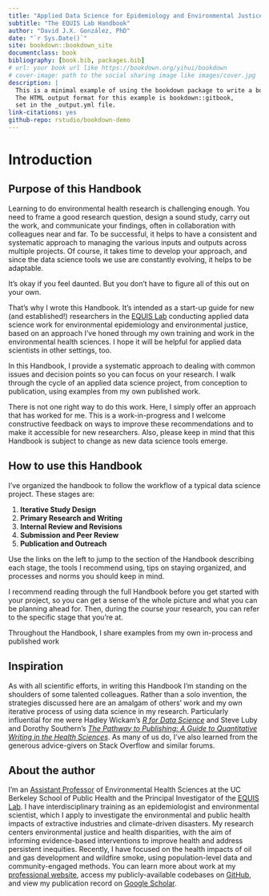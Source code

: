 ```yaml
--- 
title: "Applied Data Science for Epidemiology and Environmental Justice (and Beyond)"
subtitle: "The EQUIS Lab Handbook"
author: "David J.X. González, PhD"
date: "`r Sys.Date()`"
site: bookdown::bookdown_site
documentclass: book
bibliography: [book.bib, packages.bib]
# url: your book url like https://bookdown.org/yihui/bookdown
# cover-image: path to the social sharing image like images/cover.jpg
description: |
  This is a minimal example of using the bookdown package to write a book.
  The HTML output format for this example is bookdown::gitbook,
  set in the _output.yml file.
link-citations: yes
github-repo: rstudio/bookdown-demo
---
```


# Introduction {-#introduction}

## Purpose of this Handbook {-#introduction-purpose}

Learning to do environmental health research is challenging enough. You need to frame a good research question, design a sound study, carry out the work, and communicate your findings, often in collaboration with colleagues near and far. To be successful, it helps to have a consistent and systematic approach to managing the various inputs and outputs across multiple projects. Of course, it takes time to develop your approach, and since the data science tools we use are constantly evolving, it helps to be adaptable.

It's okay if you feel daunted. But you don't have to figure all of this out on your own.

That's why I wrote this Handbook. It's intended as a start-up guide for new (and established!) researchers in the [EQUIS Lab](https://equislab.publichealth.berkeley.edu/) conducting applied data science work for environmental epidemiology and environmental justice, based on an approach I've honed through my own training and work in the environmental health sciences. I hope it will be helpful for applied data scientists in other settings, too.

In this Handbook, I provide a systematic approach to dealing with common issues and decision points so  you can focus on your research. I walk through the cycle of an applied data science project, from conception to publication, using examples from my own published work. 

There is not one right way to do this work. Here, I simply offer an approach that has worked for me. This is a work-in-progress and I welcome constructive feedback on ways to improve these recommendations and to make it accessible for new researchers. Also, please keep in mind that this Handbook is subject to change as new data science tools emerge.

## How to use this Handbook {-#introduction-howtouse}

I've organized the handbook to follow the workflow of a typical data science project. These stages are:

1. **Iterative Study Design**
2. **Primary Research and Writing**
3. **Internal Review and Revisions**
4. **Submission and Peer Review**
5. **Publication and Outreach**

Use the links on the left to jump to the section of the Handbook describing each stage, the tools I recommend using, tips on staying organized, and processes and norms you should keep in mind.

I recommend reading through the full Handbook before you get started with your project, so you can get a sense of the whole picture and what you can be planning ahead for. Then, during the course your research, you can refer to the specific stage that you're at.

Throughout the Handbook, I share examples from my own in-process and published work

## Inspiration {-#introduction-inspiration}

As with all scientific efforts, in writing this Handbook I'm standing on the shoulders of some talented colleagues. Rather than a solo invention, the strategies discussed here are an amalgam of others' work and my own iterative process of using data science in my research. Particularly influential for me were Hadley Wickam's *[R for Data Science](https://r4ds.hadley.nz/)* and Steve Luby and Dorothy Southern's *[The Pathway to Publishing: A Guide to Quantitative Writing in the Health Sciences](https://doi.org/10.1007/978-3-030-98175-4)*. As many of us do, I've also learned from the generous advice-givers on Stack Overflow and similar forums.

## About the author {-#introduction-author}

I’m an [Assistant Professor](https://publichealth.berkeley.edu/people/david-gonzalez/) of Environmental Health Sciences at the UC Berkeley School of Public Health and the Principal Investigator of the [EQUIS Lab](https://equislab.publichealth.berkeley.edu/). I have interdisciplinary training as an epidemiologist and environmental scientist, which I apply to investigate the environmental and public health impacts of extractive industries and climate-driven disasters. My research centers environmental justice and health disparities, with the aim of informing evidence-based interventions to improve health and address persistent inequities. Recently, I have focused on the health impacts of oil and gas development and wildfire smoke, using population-level data and community-engaged methods. You can learn more about work at my [professional website](https://www.davidjxgonzalez.me/), access my publicly-available codebases on [GitHub](https://github.com/djxgonzalez), and view my publication record on [Google Scholar](https://scholar.google.com/citations?hl=en&user=I_msswMAAAAJ).
